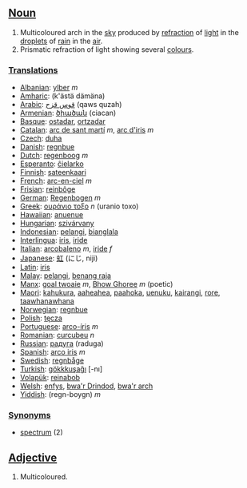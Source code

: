 ==[[Noun]]==

#Multicoloured arch in the [[sky]] produced by [[refraction]] of [[light]] in the [[droplet]]s of [[rain]] in the [[air]].
#Prismatic refraction of light showing several [[colour]]s.

===[[Translation]]s===
*[[Albanian]]: [[ylber]] ''m''
*[[Amharic]]: [[]] (k'ästä dämäna)
*[[Arabic]]: [[قوس قزح]] (qaws quzah)
*[[Armenian]]: [[ծիածան]] (ciacan)
*[[Basque]]: [[ostadar]], [[ortzadar]]
*[[Catalan]]: [[arc de sant martí]] ''m'', [[arc d'iris]] ''m''
*[[Czech]]: [[duha]]
*[[Danish]]: [[regnbue]]
*[[Dutch]]: [[regenboog]] ''m''
*[[Esperanto]]: [[ĉielarko]]
*[[Finnish]]: [[sateenkaari]]
*[[French]]: [[arc-en-ciel]] ''m''
*[[Frisian]]: [[reinbôge]]
*[[German]]: [[Regenbogen]] ''m''
*[[Greek]]: [[ουράνιο τοξο]] ''n'' (uranio toxo)
*[[Hawaiian]]: [[anuenue]]
*[[Hungarian]]: [[szivárvany]]
*[[Indonesian]]: [[pelangi]], [[bianglala]]
*[[Interlingua]]: [[iris]], [[iride]]
*[[Italian]]: [[arcobaleno]] ''m'', [[iride]] ''f''
*[[Japanese]]: [[虹]] (にじ, niji)
*[[Latin]]: [[iris]]
*[[Malay]]: [[pelangi]], [[benang raja]]
*[[Manx]]: [[goal twoaie]] ''m'', [[Bhow Ghoree]] ''m'' (poetic)
*[[Maori]]: [[kahukura]], [[aaheahea]], [[paahoka]], [[uenuku]], [[kairangi]], [[rore]], [[taawhanawhana]]
*[[Norwegian]]: [[regnbue]]
*[[Polish]]: [[tęcza]]
*[[Portuguese]]: [[arco-íris]] ''m''
*[[Romanian]]: [[curcubeu]] ''n''
*[[Russian]]: [[радуга]] (raduga)
*[[Spanish]]: [[arco iris]] ''m''
*[[Swedish]]: [[regnbåge]]
*[[Turkish]]: [[gökkkuşağı]] [-nı]
*[[Volapük]]: [[reinabob]]
*[[Welsh]]: [[enfys]], [[bwa'r Drindod]], [[bwa'r arch]]
*[[Yiddish]]: [[]] (regn-boygn) ''m''

===[[Synonym]]s===
*[[spectrum]] (2)

==[[Adjective]]==
# Multicoloured.